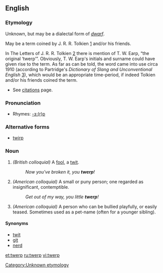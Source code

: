==English==

===Etymology===
Unknown, but may be a dialectal form of ''[[dwarf]]''.

May be a term coined by J. R. R. Tolkien [http://en.wikipedia.org/wiki/JRR_Tolkein] and/or his friends.

In The Letters of J. R. R. Tolkien [http://en.wikipedia.org/wiki/The_Letters_of_J._R._R._Tolkien] there is mention of T. W. Earp, “the original ‘twerp’”.  Obviously, T. W. Earp's initials and surname could have given rise to the term. As far as can be told, the word came into use circa 1910 (according to Partridge's ''Dictionary of Slang and Unconventional English'' [http://en.wikipedia.org/wiki/Eric_Partridge]), which would be an appropriate time-period, if indeed Tolkien and/or his friends coined the term.
* See [[Citations:twerp|citations]] page.

===Pronunciation===
*Rhymes: [[Rhymes:English:-ɜː(r)p|-ɜː(r)p]]

===Alternative forms===
*[[twirp]]

===Noun===
{{en-noun}}

#''(British colloquial)'' A [[fool]], a [[twit]].
#:''Now you've broken it, you '''twerp'''!''
#''(American colloquial)'' A small or puny person; one regarded as insignificant, contemptible.
#:''Get out of my way, you little '''twerp'''!''
#''(American colloquial)'' A person who can be bullied playfully, or easily teased. Sometimes used as a pet-name (often for a younger sibling).

====Synonyms====
*[[twit]]
*[[git]]
*[[nerd]]

[[Category:Unknown etymology]]<!--SOED-->

[[et:twerp]]
[[ru:twerp]]
[[vi:twerp]]